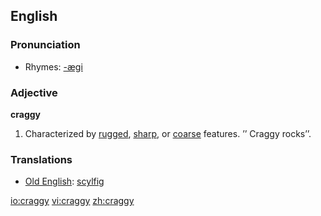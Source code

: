 ==English==

===Pronunciation===
*Rhymes: [[Rhymes:English:-æɡi|-æɡi]]

===Adjective===
'''craggy'''
#Characterized by [[rugged]], [[sharp]], or [[coarse]] features. ’’ Craggy rocks’’.

===Translations===

*[[Old English]]: [[scylfig]]

[[io:craggy]]
[[vi:craggy]]
[[zh:craggy]]